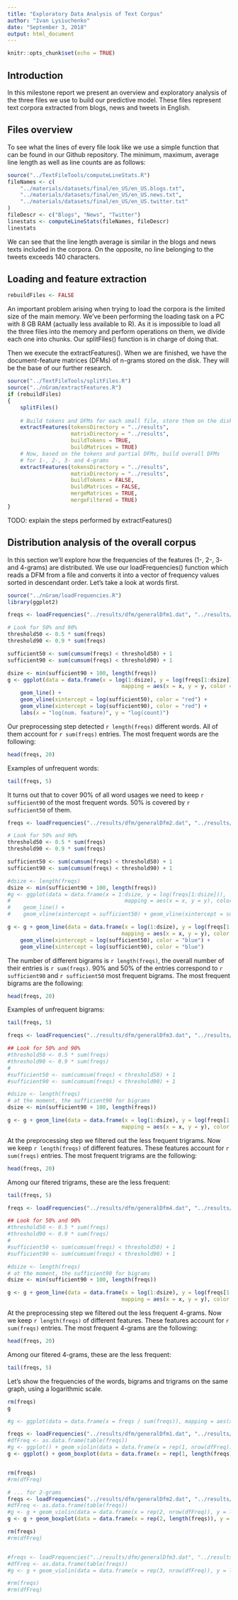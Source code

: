 ```yaml
---
title: "Exploratory Data Analysis of Text Corpus"
author: "Ivan Lysiuchenko"
date: "September 3, 2018"
output: html_document
---
```


```r
knitr::opts_chunk$set(echo = TRUE)
```

## Introduction

In this milestone report we present an overview and exploratory analysis of the three files
we use to build our predictive model. These files represent text corpora extracted from
blogs, news and tweets in English.

## Files overview

To see what the lines of every file look like we use a simple function that can be found
in our Github repository. The minimum, maximum, average line length as well as line counts
are as follows:

```r
source("../TextFileTools/computeLineStats.R")
fileNames <- c(
    "../materials/datasets/final/en_US/en_US.blogs.txt",
    "../materials/datasets/final/en_US/en_US.news.txt",
    "../materials/datasets/final/en_US/en_US.twitter.txt"
)
fileDescr <- c("Blogs", "News", "Twitter")
linestats <- computeLineStats(fileNames, fileDescr)
linestats
```

We can see that the line length average is similar in the blogs and news texts included in
the corpora. On the opposite, no line belonging to the tweets exceeds 140 characters.

## Loading and feature extraction

```r
rebuildFiles <- FALSE
```

An important problem arising when trying to load the corpora is the limited size of the main
memory. We've been performing the loading task on a PC with 8 GB RAM (actually less available to R).
As it is impossible to load all the three files into the memory and perform operations on them,
we divide each one into chunks. Our splitFiles() function is in charge of doing that.

Then we execute the extractFeatures(). When we are finished, we have the document-feature matrices
(DFMs) of n-grams stored on the disk. They will be the base of our further research.

```r
source("../TextFileTools/splitFiles.R")
source("../nGram/extractFeatures.R")
if (rebuildFiles)
{
    splitFiles()
    
    # Build tokens and DFMs for each small file, store them on the disk
    extractFeatures(tokensDirectory = "../results",
                    matrixDirectory = "../results",
                    buildTokens = TRUE,
                    buildMatrices = TRUE)
    # Now, based on the tokens and partial DFMs, build overall DFMs
    # for 1-, 2-, 3- and 4-grams
    extractFeatures(tokensDirectory = "../results",
                    matrixDirectory = "../results",
                    buildTokens = FALSE,
                    buildMatrices = FALSE,
                    mergeMatrices = TRUE,
                    mergeFiltered = TRUE)
}
```

TODO: explain the steps performed by extractFeatures()

## Distribution analysis of the overall corpus

In this section we'll explore how the frequencies of the features (1-, 2-, 3- and 4-grams) are distributed.
We use our loadFrequencies() function which reads a DFM from a file and
converts it into a vector of frequency values sorted in descendant order.
Let's take a look at words first.

```r
source("../nGram/loadFrequencies.R")
library(ggplot2)

freqs <- loadFrequencies("../results/dfm/generalDfm1.dat", "../results/dfm/freq1.dat")

# Look for 50% and 90%
threshold50 <- 0.5 * sum(freqs)
threshold90 <- 0.9 * sum(freqs)

sufficient50 <- sum(cumsum(freqs) < threshold50) + 1
sufficient90 <- sum(cumsum(freqs) < threshold90) + 1

dsize <- min(sufficient90 + 100, length(freqs))
g <- ggplot(data = data.frame(x = log(1:dsize), y = log(freqs[1:dsize])), 
                                    mapping = aes(x = x, y = y, color = "red")) + 
    geom_line() +
    geom_vline(xintercept = log(sufficient50), color = "red") + 
    geom_vline(xintercept = log(sufficient90), color = "red") +
    labs(x = "log(num. feature)", y = "log(count)")
```

Our preprocessing step detected `r length(freqs)` different words. 
All of them account for `r sum(freqs)` entries.
The most frequent words are the following:

```r
head(freqs, 20)
```

Examples of unfrequent words:

```r
tail(freqs, 5)
```

It turns out that to cover 90% of all word usages we need to keep `r sufficient90` of the most frequent words.
50% is covered by `r sufficient50` of them.


```r
freqs <- loadFrequencies("../results/dfm/generalDfm2.dat", "../results/dfm/freq2.dat")

# Look for 50% and 90%
threshold50 <- 0.5 * sum(freqs)
threshold90 <- 0.9 * sum(freqs)

sufficient50 <- sum(cumsum(freqs) < threshold50) + 1
sufficient90 <- sum(cumsum(freqs) < threshold90) + 1

#dsize <- length(freqs)
dsize <- min(sufficient90 + 100, length(freqs))
#g <- ggplot(data = data.frame(x = 1:dsize, y = log(freqs[1:dsize])), 
#                                    mapping = aes(x = x, y = y), color = "blue") + 
#    geom_line() +
#    geom_vline(xintercept = sufficient50) + geom_vline(xintercept = sufficient90)

g <- g + geom_line(data = data.frame(x = log(1:dsize), y = log(freqs[1:dsize])), 
                                    mapping = aes(x = x, y = y), color = "blue") +
    geom_vline(xintercept = log(sufficient50), color = "blue") + 
    geom_vline(xintercept = log(sufficient90), color = "blue")
```

The number of different bigrams is `r length(freqs)`, the overall number of their entries is `r sum(freqs)`.
90% and 50% of the entries correspond to `r sufficient90` and `r sufficient50` most frequent bigrams.
The most frequent bigrams are the following:

```r
head(freqs, 20)
```

Examples of unfrequent bigrams:

```r
tail(freqs, 5)
```

```r
freqs <- loadFrequencies("../results/dfm/generalDfm3.dat", "../results/dfm/freq3.dat")

## Look for 50% and 90%
#threshold50 <- 0.5 * sum(freqs)
#threshold90 <- 0.9 * sum(freqs)
#
#sufficient50 <- sum(cumsum(freqs) < threshold50) + 1
#sufficient90 <- sum(cumsum(freqs) < threshold90) + 1

#dsize <- length(freqs)
# at the moment, the sufficient90 for bigrams
dsize <- min(sufficient90 + 100, length(freqs))

g <- g + geom_line(data = data.frame(x = log(1:dsize), y = log(freqs[1:dsize])), 
                                    mapping = aes(x = x, y = y), color = "green")
```

At the preprocessing step we filtered out the less frequent trigrams.
Now we keep `r length(freqs)` of different features. These features account for `r sum(freqs)` entries.
The most frequent trigrams are the following:

```r
head(freqs, 20)
```

Among our fitered trigrams, these are the less frequent:

```r
tail(freqs, 5)
```


```r
freqs <- loadFrequencies("../results/dfm/generalDfm4.dat", "../results/dfm/freq4.dat")

## Look for 50% and 90%
#threshold50 <- 0.5 * sum(freqs)
#threshold90 <- 0.9 * sum(freqs)
#
#sufficient50 <- sum(cumsum(freqs) < threshold50) + 1
#sufficient90 <- sum(cumsum(freqs) < threshold90) + 1

#dsize <- length(freqs)
# at the moment, the sufficient90 for bigrams
dsize <- min(sufficient90 + 100, length(freqs))

g <- g + geom_line(data = data.frame(x = log(1:dsize), y = log(freqs[1:dsize])), 
                                    mapping = aes(x = x, y = y), color = "black")
```

At the preprocessing step we filtered out the less frequent 4-grams.
Now we keep `r length(freqs)` of different features. These features account for `r sum(freqs)` entries.
The most frequent 4-grams are the following:

```r
head(freqs, 20)
```

Among our fitered 4-grams, these are the less frequent:

```r
tail(freqs, 5)
```


Let's show the frequencies of the words, bigrams and trigrams on the same graph,
using a logarithmic scale.

```r
rm(freqs)
g
```

```r
#g <- ggplot(data = data.frame(x = freqs / sum(freqs)), mapping = aes(x = x)) + stat_density(aes(y = ..count..)) + scale_y_continuous(trans = "log1p")

freqs <- loadFrequencies("../results/dfm/generalDfm1.dat", "../results/dfm/freq1.dat")
#dfFreq <- as.data.frame(table(freqs))
#g <- ggplot() + geom_violin(data = data.frame(x = rep(1, nrow(dfFreq)), y = log(as.numeric(dfFreq$Freq))),  mapping = aes(x = x, y = y, group = x))
g <- ggplot() + geom_boxplot(data = data.frame(x = rep(1, length(freqs)), y = freqs / sum(freqs)),  mapping = aes(x = x, y = y, group = x))


rm(freqs)
#rm(dfFreq)

# ... for 2-grams
freqs <- loadFrequencies("../results/dfm/generalDfm2.dat", "../results/dfm/freq2.dat")
#dfFreq <- as.data.frame(table(freqs))
#g <- g + geom_violin(data = data.frame(x = rep(2, nrow(dfFreq)), y = log(as.numeric(dfFreq$Freq))),  mapping = aes(x = x, y = y, group = x))
g <- g + geom_boxplot(data = data.frame(x = rep(2, length(freqs)), y = freqs / sum(freqs)),  mapping = aes(x = x, y = y, group = x)) + scale_y_continuous(trans = "log")

rm(freqs)
#rm(dfFreq)


#freqs <- loadFrequencies("../results/dfm/generalDfm3.dat", "../results/dfm/freq3.dat")
#dfFreq <- as.data.frame(table(freqs))
#g <- g + geom_violin(data = data.frame(x = rep(3, nrow(dfFreq)), y = log(as.numeric(dfFreq$Freq))),  mapping = aes(x = x, y #= y, group = x)) + geom_violin()

#rm(freqs)
#rm(dfFreq)
```

